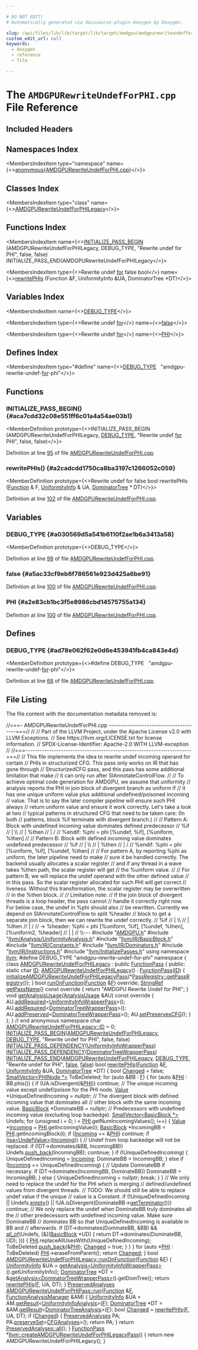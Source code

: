 ```yaml
---

# DO NOT EDIT!
# Automatically generated via docusaurus-plugin-doxygen by Doxygen.

slug: /api/files/lib/lib/target/lib/target/amdgpu/amdgpurewriteundefforphi-cpp
custom_edit_url: null
keywords:
  - doxygen
  - reference
  - file

---
```





# The `AMDGPURewriteUndefForPHI.cpp` File Reference

<DoxygenPage pluginConfig={pluginConfig}>



## Included Headers

<IncludesList>
<IncludesListItem
  filePath="AMDGPU.h"
  permalink="/docs/api/files/lib/lib/target/lib/target/amdgpu/amdgpu-h"
  isLocal="true" />
<IncludesListItem
  filePath="llvm/Analysis/UniformityAnalysis.h"
  permalink="/docs/api/files/include/include/llvm/include/llvm/analysis/uniformityanalysis-h"
  isLocal="true" />
<IncludesListItem
  filePath="llvm/IR/BasicBlock.h"
  permalink="/docs/api/files/include/include/llvm/include/llvm/ir/basicblock-h"
  isLocal="true" />
<IncludesListItem
  filePath="llvm/IR/Constants.h"
  permalink="/docs/api/files/include/include/llvm/include/llvm/ir/constants-h"
  isLocal="true" />
<IncludesListItem
  filePath="llvm/IR/Dominators.h"
  permalink="/docs/api/files/include/include/llvm/include/llvm/ir/dominators-h"
  isLocal="true" />
<IncludesListItem
  filePath="llvm/IR/Instructions.h"
  permalink="/docs/api/files/include/include/llvm/include/llvm/ir/instructions-h"
  isLocal="true" />
<IncludesListItem
  filePath="llvm/InitializePasses.h"
  permalink="/docs/api/files/include/include/llvm/initializepasses-h"
  isLocal="true" />
</IncludesList>

## Namespaces Index

<MembersIndex>

<MembersIndexItem
  type="namespace"
  name={<><a href="/docs/api/namespaces/anonymous-amdgpurewriteundefforphi-cpp-">anonymous&#123;AMDGPURewriteUndefForPHI.cpp&#125;</a></>}>
</MembersIndexItem>

</MembersIndex>

## Classes Index

<MembersIndex>

<MembersIndexItem
  type="class"
  name={<><a href="/docs/api/classes/anonymous-namespace-amdgpurewriteundefforphi-cpp-/amdgpurewriteundefforphilegacy">AMDGPURewriteUndefForPHILegacy</a></>}>
</MembersIndexItem>

</MembersIndex>

## Functions Index

<MembersIndex>

<MembersIndexItem
  name={<><a href="#aca7cdd32c08e551ff6c01a4a54ae03b1">INITIALIZE&#95;PASS&#95;BEGIN</a> (AMDGPURewriteUndefForPHILegacy, DEBUG&#95;TYPE, &quot;Rewrite undef for PHI&quot;, false, false) INITIALIZE&#95;PASS&#95;END(AMDGPURewriteUndefForPHILegacy</>}>
</MembersIndexItem>

<MembersIndexItem
  type={<>Rewrite undef <a href="/docs/api/files/lib/lib/target/lib/target/aarch64/aarch64expandpseudoinsts-cpp/#a4cfc8b177e8521a4b496ae2edff6244f">for</a> false bool</>}
  name={<><a href="#a2cadcdd1750ca8ba3197c1266052c059">rewritePHIs</a> (Function &amp;F, UniformityInfo &amp;UA, DominatorTree &#42;DT)</>}>
</MembersIndexItem>

</MembersIndex>

## Variables Index

<MembersIndex>

<MembersIndexItem
  name={<><a href="#a030569d5a541b6110f2ae1b6a3413a58">DEBUG&#95;TYPE</a></>}>
</MembersIndexItem>

<MembersIndexItem
  type={<>Rewrite undef <a href="/docs/api/files/lib/lib/target/lib/target/aarch64/aarch64expandpseudoinsts-cpp/#a4cfc8b177e8521a4b496ae2edff6244f">for</a></>}
  name={<><a href="#a5ac33cf9eb6f786561e923d425a6be91">false</a></>}>
</MembersIndexItem>

<MembersIndexItem
  type={<>Rewrite undef <a href="/docs/api/files/lib/lib/target/lib/target/aarch64/aarch64expandpseudoinsts-cpp/#a4cfc8b177e8521a4b496ae2edff6244f">for</a></>}
  name={<><a href="#a2e83cb1bc3f5e8986cbd14575755a134">PHI</a></>}>
</MembersIndexItem>

</MembersIndex>

## Defines Index

<MembersIndex>

<MembersIndexItem
  type="#define"
  name={<><a href="#ad78e062f62e0d6e453941fb4ca843e4d">DEBUG&#95;TYPE</a>&nbsp;&nbsp;&nbsp;&quot;amdgpu-rewrite-undef-<a href="/docs/api/files/lib/lib/target/lib/target/aarch64/aarch64expandpseudoinsts-cpp/#a4cfc8b177e8521a4b496ae2edff6244f">for</a>-phi&quot;</>}>
</MembersIndexItem>

</MembersIndex>


<SectionDefinition>

## Functions

### INITIALIZE&#95;PASS&#95;BEGIN() {#aca7cdd32c08e551ff6c01a4a54ae03b1}

<MemberDefinition
  prototype={<>INITIALIZE&#95;PASS&#95;BEGIN (AMDGPURewriteUndefForPHILegacy, <a href="/docs/api/files/include/include/llvm/include/llvm/adt/genericcycleimpl-h/#ad78e062f62e0d6e453941fb4ca843e4d">DEBUG&#95;TYPE</a>, &quot;Rewrite undef <a href="/docs/api/files/lib/lib/target/lib/target/aarch64/aarch64expandpseudoinsts-cpp/#a4cfc8b177e8521a4b496ae2edff6244f">for</a> PHI&quot;, false, false)</>}>

Definition at line <a href="#l00095">95</a> of file <a href="/docs/api/files/lib/lib/target/lib/target/amdgpu/amdgpurewriteundefforphi-cpp">AMDGPURewriteUndefForPHI.cpp</a>.
</MemberDefinition>

### rewritePHIs() {#a2cadcdd1750ca8ba3197c1266052c059}

<MemberDefinition
  prototype={<>Rewrite undef for false bool rewritePHIs (<a href="/docs/api/classes/llvm/function">Function</a> &amp; F, <a href="/docs/api/namespaces/llvm/#a00a2f5a62b5d5d5b6b0e143c4d30041f">UniformityInfo</a> &amp; UA, <a href="/docs/api/classes/llvm/dominatortree">DominatorTree</a> &#42; DT)</>}>

Definition at line <a href="#l00102">102</a> of file <a href="/docs/api/files/lib/lib/target/lib/target/amdgpu/amdgpurewriteundefforphi-cpp">AMDGPURewriteUndefForPHI.cpp</a>.
</MemberDefinition>

</SectionDefinition>

<SectionDefinition>

## Variables

### DEBUG&#95;TYPE {#a030569d5a541b6110f2ae1b6a3413a58}

<MemberDefinition
  prototype={<>DEBUG&#95;TYPE</>}>

Definition at line <a href="#l00099">99</a> of file <a href="/docs/api/files/lib/lib/target/lib/target/amdgpu/amdgpurewriteundefforphi-cpp">AMDGPURewriteUndefForPHI.cpp</a>.
</MemberDefinition>

### false {#a5ac33cf9eb6f786561e923d425a6be91}

<MemberDefinition
  prototype="Rewrite undef for false">

Definition at line <a href="#l00100">100</a> of file <a href="/docs/api/files/lib/lib/target/lib/target/amdgpu/amdgpurewriteundefforphi-cpp">AMDGPURewriteUndefForPHI.cpp</a>.
</MemberDefinition>

### PHI {#a2e83cb1bc3f5e8986cbd14575755a134}

<MemberDefinition
  prototype="Rewrite undef for PHI">

Definition at line <a href="#l00100">100</a> of file <a href="/docs/api/files/lib/lib/target/lib/target/amdgpu/amdgpurewriteundefforphi-cpp">AMDGPURewriteUndefForPHI.cpp</a>.
</MemberDefinition>

</SectionDefinition>

<SectionDefinition>

## Defines

### DEBUG&#95;TYPE {#ad78e062f62e0d6e453941fb4ca843e4d}

<MemberDefinition
  prototype={<>#define DEBUG&#95;TYPE&nbsp;&nbsp;&nbsp;&quot;amdgpu-rewrite-undef-<a href="/docs/api/files/lib/lib/target/lib/target/aarch64/aarch64expandpseudoinsts-cpp/#a4cfc8b177e8521a4b496ae2edff6244f">for</a>-phi&quot;</>}>

Definition at line <a href="#l00068">68</a> of file <a href="/docs/api/files/lib/lib/target/lib/target/amdgpu/amdgpurewriteundefforphi-cpp">AMDGPURewriteUndefForPHI.cpp</a>.
</MemberDefinition>

</SectionDefinition>

## File Listing

The file content with the documentation metadata removed is:

<ProgramListing>

<Link id="l00001" /><CodeLine lineNumber="1"><span class="doxyHighlightComment">//===- AMDGPURewriteUndefForPHI.cpp ---------------------------------------===//</span></CodeLine>
<Link id="l00002" /><CodeLine lineNumber="2"><span class="doxyHighlightComment">//</span></CodeLine>
<Link id="l00003" /><CodeLine lineNumber="3"><span class="doxyHighlightComment">// Part of the LLVM Project, under the Apache License v2.0 with LLVM Exceptions.</span></CodeLine>
<Link id="l00004" /><CodeLine lineNumber="4"><span class="doxyHighlightComment">// See https://llvm.org/LICENSE.txt for license information.</span></CodeLine>
<Link id="l00005" /><CodeLine lineNumber="5"><span class="doxyHighlightComment">// SPDX-License-Identifier: Apache-2.0 WITH LLVM-exception</span></CodeLine>
<Link id="l00006" /><CodeLine lineNumber="6"><span class="doxyHighlightComment">//</span></CodeLine>
<Link id="l00007" /><CodeLine lineNumber="7"><span class="doxyHighlightComment">//===----------------------------------------------------------------------===//</span></CodeLine>
<Link id="l00008" /><CodeLine lineNumber="8"><span class="doxyHighlightComment">// This file implements the idea to rewrite undef incoming operand for certain</span></CodeLine>
<Link id="l00009" /><CodeLine lineNumber="9"><span class="doxyHighlightComment">// PHIs in structurized CFG. This pass only works on IR that has gone through</span></CodeLine>
<Link id="l00010" /><CodeLine lineNumber="10"><span class="doxyHighlightComment">// StructurizedCFG pass, and this pass has some additional limitation that make</span></CodeLine>
<Link id="l00011" /><CodeLine lineNumber="11"><span class="doxyHighlightComment">// it can only run after SIAnnotateControlFlow.</span></CodeLine>
<Link id="l00012" /><CodeLine lineNumber="12"><span class="doxyHighlightComment">//</span></CodeLine>
<Link id="l00013" /><CodeLine lineNumber="13"><span class="doxyHighlightComment">// To achieve optimal code generation for AMDGPU, we assume that uniformity</span></CodeLine>
<Link id="l00014" /><CodeLine lineNumber="14"><span class="doxyHighlightComment">// analysis reports the PHI in join block of divergent branch as uniform if</span></CodeLine>
<Link id="l00015" /><CodeLine lineNumber="15"><span class="doxyHighlightComment">// it has one unique uniform value plus additional undefined/poisoned incoming</span></CodeLine>
<Link id="l00016" /><CodeLine lineNumber="16"><span class="doxyHighlightComment">// value. That is to say the later compiler pipeline will ensure such PHI always</span></CodeLine>
<Link id="l00017" /><CodeLine lineNumber="17"><span class="doxyHighlightComment">// return uniform value and ensure it work correctly. Let&#39;s take a look at two</span></CodeLine>
<Link id="l00018" /><CodeLine lineNumber="18"><span class="doxyHighlightComment">// typical patterns in structured CFG that need to be taken care: (In both</span></CodeLine>
<Link id="l00019" /><CodeLine lineNumber="19"><span class="doxyHighlightComment">// patterns, block %if terminate with divergent branch.)</span></CodeLine>
<Link id="l00020" /><CodeLine lineNumber="20"><span class="doxyHighlightComment">//</span></CodeLine>
<Link id="l00021" /><CodeLine lineNumber="21"><span class="doxyHighlightComment">// Pattern A: Block with undefined incoming value dominates defined predecessor</span></CodeLine>
<Link id="l00022" /><CodeLine lineNumber="22"><span class="doxyHighlightComment">//  %if</span></CodeLine>
<Link id="l00023" /><CodeLine lineNumber="23"><span class="doxyHighlightComment">//  | \\</span></CodeLine>
<Link id="l00024" /><CodeLine lineNumber="24"><span class="doxyHighlightComment">//  | %then</span></CodeLine>
<Link id="l00025" /><CodeLine lineNumber="25"><span class="doxyHighlightComment">//  | /</span></CodeLine>
<Link id="l00026" /><CodeLine lineNumber="26"><span class="doxyHighlightComment">//  %endif: %phi = phi &#91;%undef, %if&#93;, &#91;%uniform, %then&#93;</span></CodeLine>
<Link id="l00027" /><CodeLine lineNumber="27"><span class="doxyHighlightComment">//</span></CodeLine>
<Link id="l00028" /><CodeLine lineNumber="28"><span class="doxyHighlightComment">//  Pattern B: Block with defined incoming value dominates undefined predecessor</span></CodeLine>
<Link id="l00029" /><CodeLine lineNumber="29"><span class="doxyHighlightComment">//  %if</span></CodeLine>
<Link id="l00030" /><CodeLine lineNumber="30"><span class="doxyHighlightComment">//  | \\</span></CodeLine>
<Link id="l00031" /><CodeLine lineNumber="31"><span class="doxyHighlightComment">//  | %then</span></CodeLine>
<Link id="l00032" /><CodeLine lineNumber="32"><span class="doxyHighlightComment">//  | /</span></CodeLine>
<Link id="l00033" /><CodeLine lineNumber="33"><span class="doxyHighlightComment">//  %endif: %phi = phi &#91;%uniform, %if&#93;, &#91;%undef, %then&#93;</span></CodeLine>
<Link id="l00034" /><CodeLine lineNumber="34"><span class="doxyHighlightComment">//</span></CodeLine>
<Link id="l00035" /><CodeLine lineNumber="35"><span class="doxyHighlightComment">// For pattern A, by reporting %phi as uniform, the later pipeline need to make</span></CodeLine>
<Link id="l00036" /><CodeLine lineNumber="36"><span class="doxyHighlightComment">// sure it be handled correctly. The backend usually allocates a scalar register</span></CodeLine>
<Link id="l00037" /><CodeLine lineNumber="37"><span class="doxyHighlightComment">// and if any thread in a wave takes %then path, the scalar register will get</span></CodeLine>
<Link id="l00038" /><CodeLine lineNumber="38"><span class="doxyHighlightComment">// the %uniform value.</span></CodeLine>
<Link id="l00039" /><CodeLine lineNumber="39"><span class="doxyHighlightComment">//</span></CodeLine>
<Link id="l00040" /><CodeLine lineNumber="40"><span class="doxyHighlightComment">// For pattern B, we will replace the undef operand with the other defined value</span></CodeLine>
<Link id="l00041" /><CodeLine lineNumber="41"><span class="doxyHighlightComment">// in this pass. So the scalar register allocated for such PHI will get correct</span></CodeLine>
<Link id="l00042" /><CodeLine lineNumber="42"><span class="doxyHighlightComment">// liveness. Without this transformation, the scalar register may be overwritten</span></CodeLine>
<Link id="l00043" /><CodeLine lineNumber="43"><span class="doxyHighlightComment">// in the %then block.</span></CodeLine>
<Link id="l00044" /><CodeLine lineNumber="44"><span class="doxyHighlightComment">//</span></CodeLine>
<Link id="l00045" /><CodeLine lineNumber="45"><span class="doxyHighlightComment">// Limitation note:</span></CodeLine>
<Link id="l00046" /><CodeLine lineNumber="46"><span class="doxyHighlightComment">// If the join block of divergent threads is a loop header, the pass cannot</span></CodeLine>
<Link id="l00047" /><CodeLine lineNumber="47"><span class="doxyHighlightComment">// handle it correctly right now. For below case, the undef in %phi should also</span></CodeLine>
<Link id="l00048" /><CodeLine lineNumber="48"><span class="doxyHighlightComment">// be rewritten. Currently we depend on SIAnnotateControlFlow to split %header</span></CodeLine>
<Link id="l00049" /><CodeLine lineNumber="49"><span class="doxyHighlightComment">// block to get a separate join block, then we can rewrite the undef correctly.</span></CodeLine>
<Link id="l00050" /><CodeLine lineNumber="50"><span class="doxyHighlightComment">//     %if</span></CodeLine>
<Link id="l00051" /><CodeLine lineNumber="51"><span class="doxyHighlightComment">//     | \\</span></CodeLine>
<Link id="l00052" /><CodeLine lineNumber="52"><span class="doxyHighlightComment">//     | %then</span></CodeLine>
<Link id="l00053" /><CodeLine lineNumber="53"><span class="doxyHighlightComment">//     | /</span></CodeLine>
<Link id="l00054" /><CodeLine lineNumber="54"><span class="doxyHighlightComment">// -&gt; %header: %phi = phi &#91;%uniform, %if&#93;, &#91;%undef, %then&#93;, &#91;%uniform2, %header&#93;</span></CodeLine>
<Link id="l00055" /><CodeLine lineNumber="55"><span class="doxyHighlightComment">// |   |</span></CodeLine>
<Link id="l00056" /><CodeLine lineNumber="56"><span class="doxyHighlightComment">// \\---</span></CodeLine>
<Link id="l00057" /><CodeLine lineNumber="57"></CodeLine>
<Link id="l00058" /><CodeLine lineNumber="58"><span class="doxyHighlightPreprocessor">#include &quot;<a href="/docs/api/files/lib/lib/target/lib/target/amdgpu/amdgpu-h">AMDGPU.h</a>&quot;</span></CodeLine>
<Link id="l00059" /><CodeLine lineNumber="59"><span class="doxyHighlightPreprocessor">#include &quot;<a href="/docs/api/files/include/include/llvm/include/llvm/analysis/uniformityanalysis-h">llvm/Analysis/UniformityAnalysis.h</a>&quot;</span></CodeLine>
<Link id="l00060" /><CodeLine lineNumber="60"><span class="doxyHighlightPreprocessor">#include &quot;<a href="/docs/api/files/include/include/llvm/include/llvm/ir/basicblock-h">llvm/IR/BasicBlock.h</a>&quot;</span></CodeLine>
<Link id="l00061" /><CodeLine lineNumber="61"><span class="doxyHighlightPreprocessor">#include &quot;<a href="/docs/api/files/include/include/llvm/include/llvm/ir/constants-h">llvm/IR/Constants.h</a>&quot;</span></CodeLine>
<Link id="l00062" /><CodeLine lineNumber="62"><span class="doxyHighlightPreprocessor">#include &quot;<a href="/docs/api/files/include/include/llvm/include/llvm/ir/dominators-h">llvm/IR/Dominators.h</a>&quot;</span></CodeLine>
<Link id="l00063" /><CodeLine lineNumber="63"><span class="doxyHighlightPreprocessor">#include &quot;<a href="/docs/api/files/include/include/llvm/include/llvm/ir/instructions-h">llvm/IR/Instructions.h</a>&quot;</span></CodeLine>
<Link id="l00064" /><CodeLine lineNumber="64"><span class="doxyHighlightPreprocessor">#include &quot;<a href="/docs/api/files/include/include/llvm/initializepasses-h">llvm/InitializePasses.h</a>&quot;</span></CodeLine>
<Link id="l00065" /><CodeLine lineNumber="65"></CodeLine>
<Link id="l00066" /><CodeLine lineNumber="66"><span class="doxyHighlightKeyword">using namespace </span><span class="doxyHighlight"><a href="/docs/api/namespaces/llvm">llvm</a>;</span></CodeLine>
<Link id="l00067" /><CodeLine lineNumber="67"></CodeLine>
<Link id="l00068" /><CodeLine lineNumber="68" lineLink="#ad78e062f62e0d6e453941fb4ca843e4d"><span class="doxyHighlightPreprocessor">#define DEBUG&#95;TYPE &quot;amdgpu-rewrite-undef-for-phi&quot;</span></CodeLine>
<Link id="l00069" /><CodeLine lineNumber="69"></CodeLine>
<Link id="l00070" /><CodeLine lineNumber="70" lineLink="/docs/api/namespaces/anonymous-amdgpurewriteundefforphi-cpp-"><span class="doxyHighlightKeyword">namespace </span><span class="doxyHighlight">&#123;</span></CodeLine>
<Link id="l00071" /><CodeLine lineNumber="71"></CodeLine>
<Link id="l00072" /><CodeLine lineNumber="72" lineLink="/docs/api/classes/anonymous-namespace-amdgpurewriteundefforphi-cpp-/amdgpurewriteundefforphilegacy"><span class="doxyHighlightKeyword">class </span><span class="doxyHighlight"><a href="/docs/api/classes/anonymous-namespace-amdgpurewriteundefforphi-cpp-/amdgpurewriteundefforphilegacy/#ab4364a3e329320d216bc2b5666e6ad3f">AMDGPURewriteUndefForPHILegacy</a> : </span><span class="doxyHighlightKeyword">public</span><span class="doxyHighlight"> <a href="/docs/api/classes/llvm/functionpass/#a7691d83e3561f781cae4ce4a01bdfa93">FunctionPass</a> &#123;</span></CodeLine>
<Link id="l00073" /><CodeLine lineNumber="73"><span class="doxyHighlightKeyword">public</span><span class="doxyHighlight">:</span></CodeLine>
<Link id="l00074" /><CodeLine lineNumber="74" lineLink="/docs/api/classes/anonymous-namespace-amdgpurewriteundefforphi-cpp-/amdgpurewriteundefforphilegacy/#a1ce0269cd4a8803b29d7b046b527e1d4"><span class="doxyHighlight">  </span><span class="doxyHighlightKeyword">static</span><span class="doxyHighlight"> </span><span class="doxyHighlightKeywordType">char</span><span class="doxyHighlight"> <a href="/docs/api/classes/anonymous-namespace-amdgpurewriteundefforphi-cpp-/amdgpurewriteundefforphilegacy/#a1ce0269cd4a8803b29d7b046b527e1d4">ID</a>;</span></CodeLine>
<Link id="l00075" /><CodeLine lineNumber="75" lineLink="/docs/api/classes/anonymous-namespace-amdgpurewriteundefforphi-cpp-/amdgpurewriteundefforphilegacy/#ab4364a3e329320d216bc2b5666e6ad3f"><span class="doxyHighlight">  <a href="/docs/api/classes/anonymous-namespace-amdgpurewriteundefforphi-cpp-/amdgpurewriteundefforphilegacy/#ab4364a3e329320d216bc2b5666e6ad3f">AMDGPURewriteUndefForPHILegacy</a>() : <a href="/docs/api/classes/llvm/functionpass/#a7691d83e3561f781cae4ce4a01bdfa93">FunctionPass</a>(<a href="/docs/api/classes/anonymous-namespace-amdgpurewriteundefforphi-cpp-/amdgpurewriteundefforphilegacy/#a1ce0269cd4a8803b29d7b046b527e1d4">ID</a>) &#123;</span></CodeLine>
<Link id="l00076" /><CodeLine lineNumber="76"><span class="doxyHighlight">    <a href="/docs/api/namespaces/llvm/#a24a518f66b7807af78f841a45b4e3ede">initializeAMDGPURewriteUndefForPHILegacyPass</a>(&#42;<a href="/docs/api/classes/llvm/passregistry/#a05a729900b76c89e808c6c3094921b2f">PassRegistry::getPassRegistry</a>());</span></CodeLine>
<Link id="l00077" /><CodeLine lineNumber="77"><span class="doxyHighlight">  &#125;</span></CodeLine>
<Link id="l00078" /><CodeLine lineNumber="78"><span class="doxyHighlight">  </span><span class="doxyHighlightKeywordType">bool</span><span class="doxyHighlight"> <a href="/docs/api/files/lib/lib/transforms/lib/transforms/utils/entryexitinstrumenter-cpp/#a3985f1f39349428d17f0d2b81ebc6349">runOnFunction</a>(<a href="/docs/api/classes/llvm/function">Function</a> &amp;<a href="/docs/api/files/lib/lib/support/md5-cpp/#a96d73bbd7af15cb1fc38c3f4a3bd82e9">F</a>) </span><span class="doxyHighlightKeyword">override</span><span class="doxyHighlight">;</span></CodeLine>
<Link id="l00079" /><CodeLine lineNumber="79" lineLink="/docs/api/classes/anonymous-namespace-amdgpurewriteundefforphi-cpp-/amdgpurewriteundefforphilegacy/#a9296a8a0f2f9d73a6fd54a1d41de106c"><span class="doxyHighlight">  <a href="/docs/api/classes/llvm/stringref">StringRef</a> <a href="/docs/api/classes/anonymous-namespace-amdgpurewriteundefforphi-cpp-/amdgpurewriteundefforphilegacy/#a9296a8a0f2f9d73a6fd54a1d41de106c">getPassName</a>()</span><span class="doxyHighlightKeyword"> const override </span><span class="doxyHighlight">&#123;</span></CodeLine>
<Link id="l00080" /><CodeLine lineNumber="80"><span class="doxyHighlight">    </span><span class="doxyHighlightKeywordFlow">return</span><span class="doxyHighlight"> </span><span class="doxyHighlightStringLiteral">&quot;AMDGPU Rewrite Undef for PHI&quot;</span><span class="doxyHighlight">;</span></CodeLine>
<Link id="l00081" /><CodeLine lineNumber="81"><span class="doxyHighlight">  &#125;</span></CodeLine>
<Link id="l00082" /><CodeLine lineNumber="82"></CodeLine>
<Link id="l00083" /><CodeLine lineNumber="83" lineLink="/docs/api/classes/anonymous-namespace-amdgpurewriteundefforphi-cpp-/amdgpurewriteundefforphilegacy/#afe2e66ff8c88acacb1fe5c1d7cfca524"><span class="doxyHighlight">  </span><span class="doxyHighlightKeywordType">void</span><span class="doxyHighlight"> <a href="/docs/api/classes/anonymous-namespace-amdgpurewriteundefforphi-cpp-/amdgpurewriteundefforphilegacy/#afe2e66ff8c88acacb1fe5c1d7cfca524">getAnalysisUsage</a>(<a href="/docs/api/classes/llvm/analysisusage">AnalysisUsage</a> &amp;AU)</span><span class="doxyHighlightKeyword"> const override </span><span class="doxyHighlight">&#123;</span></CodeLine>
<Link id="l00084" /><CodeLine lineNumber="84"><span class="doxyHighlight">    AU.<a href="/docs/api/classes/llvm/analysisusage/#ae0adcccca08fb686c9ce00f9397b660c">addRequired</a>&lt;<a href="/docs/api/classes/llvm/uniformityinfowrapperpass">UniformityInfoWrapperPass</a>&gt;();</span></CodeLine>
<Link id="l00085" /><CodeLine lineNumber="85"><span class="doxyHighlight">    AU.<a href="/docs/api/classes/llvm/analysisusage/#ae0adcccca08fb686c9ce00f9397b660c">addRequired</a>&lt;<a href="/docs/api/classes/llvm/dominatortreewrapperpass">DominatorTreeWrapperPass</a>&gt;();</span></CodeLine>
<Link id="l00086" /><CodeLine lineNumber="86"></CodeLine>
<Link id="l00087" /><CodeLine lineNumber="87"><span class="doxyHighlight">    AU.<a href="/docs/api/classes/llvm/analysisusage/#ae9356b720f6fbab112d809738dcc4f2a">addPreserved</a>&lt;<a href="/docs/api/classes/llvm/dominatortreewrapperpass">DominatorTreeWrapperPass</a>&gt;();</span></CodeLine>
<Link id="l00088" /><CodeLine lineNumber="88"><span class="doxyHighlight">    AU.<a href="/docs/api/classes/llvm/analysisusage/#af11a6ebf7ab3c388234cb6d5378439a3">setPreservesCFG</a>();</span></CodeLine>
<Link id="l00089" /><CodeLine lineNumber="89"><span class="doxyHighlight">  &#125;</span></CodeLine>
<Link id="l00090" /><CodeLine lineNumber="90"><span class="doxyHighlight">&#125;;</span></CodeLine>
<Link id="l00091" /><CodeLine lineNumber="91"></CodeLine>
<Link id="l00092" /><CodeLine lineNumber="92"><span class="doxyHighlight">&#125; </span><span class="doxyHighlightComment">// end anonymous namespace</span></CodeLine>
<Link id="l00093" /><CodeLine lineNumber="93"><span class="doxyHighlightKeywordType">char</span><span class="doxyHighlight"> <a href="/docs/api/classes/anonymous-namespace-amdgpurewriteundefforphi-cpp-/amdgpurewriteundefforphilegacy/#a1ce0269cd4a8803b29d7b046b527e1d4">AMDGPURewriteUndefForPHILegacy::ID</a> = 0;</span></CodeLine>
<Link id="l00094" /><CodeLine lineNumber="94"></CodeLine>
<Link id="l00095" /><CodeLine lineNumber="95" lineLink="#aca7cdd32c08e551ff6c01a4a54ae03b1"><span class="doxyHighlight"><a href="/docs/api/files/include/include/llvm/passsupport-h/#aaa970fc931c1c63037a8182e028d04b1">INITIALIZE&#95;PASS&#95;BEGIN</a>(<a href="/docs/api/classes/anonymous-namespace-amdgpurewriteundefforphi-cpp-/amdgpurewriteundefforphilegacy/#ab4364a3e329320d216bc2b5666e6ad3f">AMDGPURewriteUndefForPHILegacy</a>, <a href="/docs/api/files/include/include/llvm/include/llvm/adt/genericcycleimpl-h/#ad78e062f62e0d6e453941fb4ca843e4d">DEBUG&#95;TYPE</a>,</span></CodeLine>
<Link id="l00096" /><CodeLine lineNumber="96"><span class="doxyHighlight">                      </span><span class="doxyHighlightStringLiteral">&quot;Rewrite undef for PHI&quot;</span><span class="doxyHighlight">, </span><span class="doxyHighlightKeyword">false</span><span class="doxyHighlight">, </span><span class="doxyHighlightKeyword">false</span><span class="doxyHighlight">)</span></CodeLine>
<Link id="l00097" /><CodeLine lineNumber="97"><span class="doxyHighlight"><a href="/docs/api/files/include/include/llvm/passsupport-h/#a14724f1ccf528e73bb29bc9230737967">INITIALIZE&#95;PASS&#95;DEPENDENCY</a>(<a href="/docs/api/classes/llvm/uniformityinfowrapperpass">UniformityInfoWrapperPass</a>)</span></CodeLine>
<Link id="l00098" /><CodeLine lineNumber="98"><span class="doxyHighlight"><a href="/docs/api/files/include/include/llvm/passsupport-h/#a14724f1ccf528e73bb29bc9230737967">INITIALIZE&#95;PASS&#95;DEPENDENCY</a>(<a href="/docs/api/classes/llvm/dominatortreewrapperpass">DominatorTreeWrapperPass</a>)</span></CodeLine>
<Link id="l00099" /><CodeLine lineNumber="99" lineLink="#a030569d5a541b6110f2ae1b6a3413a58"><span class="doxyHighlight"><a href="/docs/api/files/include/include/llvm/passsupport-h/#a74ce8276b89067e806f67c45a6d92575">INITIALIZE&#95;PASS&#95;END</a>(<a href="/docs/api/classes/anonymous-namespace-amdgpurewriteundefforphi-cpp-/amdgpurewriteundefforphilegacy/#ab4364a3e329320d216bc2b5666e6ad3f">AMDGPURewriteUndefForPHILegacy</a>, <a href="/docs/api/files/include/include/llvm/include/llvm/adt/genericcycleimpl-h/#ad78e062f62e0d6e453941fb4ca843e4d">DEBUG&#95;TYPE</a>,</span></CodeLine>
<Link id="l00100" /><CodeLine lineNumber="100" lineLink="#a5ac33cf9eb6f786561e923d425a6be91"><span class="doxyHighlight">                    </span><span class="doxyHighlightStringLiteral">&quot;Rewrite undef for PHI&quot;</span><span class="doxyHighlight">, <a href="/docs/api/namespaces/false">false</a>, <a href="/docs/api/namespaces/false">false</a>)</span></CodeLine>
<Link id="l00101" /><CodeLine lineNumber="101"></CodeLine>
<Link id="l00102" /><CodeLine lineNumber="102" lineLink="#a2cadcdd1750ca8ba3197c1266052c059"><span class="doxyHighlightKeywordType">bool</span><span class="doxyHighlight"> <a href="#a2cadcdd1750ca8ba3197c1266052c059">rewritePHIs</a>(<a href="/docs/api/classes/llvm/function">Function</a> &amp;<a href="/docs/api/files/lib/lib/support/md5-cpp/#a96d73bbd7af15cb1fc38c3f4a3bd82e9">F</a>, <a href="/docs/api/namespaces/llvm/#a00a2f5a62b5d5d5b6b0e143c4d30041f">UniformityInfo</a> &amp;UA, <a href="/docs/api/classes/llvm/dominatortree">DominatorTree</a> &#42;DT) &#123;</span></CodeLine>
<Link id="l00103" /><CodeLine lineNumber="103"><span class="doxyHighlight">  </span><span class="doxyHighlightKeywordType">bool</span><span class="doxyHighlight"> <a href="/docs/api/groups/arcopt/#gaa57b1a4e6a1c79233913139635169cf1">Changed</a> = </span><span class="doxyHighlightKeyword">false</span><span class="doxyHighlight">;</span></CodeLine>
<Link id="l00104" /><CodeLine lineNumber="104"><span class="doxyHighlight">  <a href="/docs/api/classes/llvm/smallvector">SmallVector&lt;PHINode &#42;&gt;</a> ToBeDeleted;</span></CodeLine>
<Link id="l00105" /><CodeLine lineNumber="105"><span class="doxyHighlight">  </span><span class="doxyHighlightKeywordFlow">for</span><span class="doxyHighlight"> (</span><span class="doxyHighlightKeyword">auto</span><span class="doxyHighlight"> &amp;BB : <a href="/docs/api/files/lib/lib/support/md5-cpp/#a96d73bbd7af15cb1fc38c3f4a3bd82e9">F</a>) &#123;</span></CodeLine>
<Link id="l00106" /><CodeLine lineNumber="106"><span class="doxyHighlight">    </span><span class="doxyHighlightKeywordFlow">for</span><span class="doxyHighlight"> (</span><span class="doxyHighlightKeyword">auto</span><span class="doxyHighlight"> &amp;<a href="#a2e83cb1bc3f5e8986cbd14575755a134">PHI</a> : BB.phis()) &#123;</span></CodeLine>
<Link id="l00107" /><CodeLine lineNumber="107"><span class="doxyHighlight">      </span><span class="doxyHighlightKeywordFlow">if</span><span class="doxyHighlight"> (UA.isDivergent(&amp;<a href="#a2e83cb1bc3f5e8986cbd14575755a134">PHI</a>))</span></CodeLine>
<Link id="l00108" /><CodeLine lineNumber="108"><span class="doxyHighlight">        </span><span class="doxyHighlightKeywordFlow">continue</span><span class="doxyHighlight">;</span></CodeLine>
<Link id="l00109" /><CodeLine lineNumber="109"></CodeLine>
<Link id="l00110" /><CodeLine lineNumber="110"><span class="doxyHighlight">      </span><span class="doxyHighlightComment">// The unique incoming value except undef/poison for the PHI node.</span></CodeLine>
<Link id="l00111" /><CodeLine lineNumber="111"><span class="doxyHighlight">      <a href="/docs/api/classes/llvm/value">Value</a> &#42;UniqueDefinedIncoming = </span><span class="doxyHighlightKeyword">nullptr</span><span class="doxyHighlight">;</span></CodeLine>
<Link id="l00112" /><CodeLine lineNumber="112"><span class="doxyHighlight">      </span><span class="doxyHighlightComment">// The divergent block with defined incoming value that dominates all</span></CodeLine>
<Link id="l00113" /><CodeLine lineNumber="113"><span class="doxyHighlight">      </span><span class="doxyHighlightComment">// other block with the same incoming value.</span></CodeLine>
<Link id="l00114" /><CodeLine lineNumber="114"><span class="doxyHighlight">      <a href="/docs/api/classes/llvm/basicblock">BasicBlock</a> &#42;DominateBB = </span><span class="doxyHighlightKeyword">nullptr</span><span class="doxyHighlight">;</span></CodeLine>
<Link id="l00115" /><CodeLine lineNumber="115"><span class="doxyHighlight">      </span><span class="doxyHighlightComment">// Predecessors with undefined incoming value (excluding loop backedge).</span></CodeLine>
<Link id="l00116" /><CodeLine lineNumber="116"><span class="doxyHighlight">      <a href="/docs/api/classes/llvm/smallvector">SmallVector&lt;BasicBlock &#42;&gt;</a> Undefs;</span></CodeLine>
<Link id="l00117" /><CodeLine lineNumber="117"></CodeLine>
<Link id="l00118" /><CodeLine lineNumber="118"><span class="doxyHighlight">      </span><span class="doxyHighlightKeywordFlow">for</span><span class="doxyHighlight"> (</span><span class="doxyHighlightKeywordType">unsigned</span><span class="doxyHighlight"> i = 0; i &lt; <a href="#a2e83cb1bc3f5e8986cbd14575755a134">PHI</a>.getNumIncomingValues(); i++) &#123;</span></CodeLine>
<Link id="l00119" /><CodeLine lineNumber="119"><span class="doxyHighlight">        <a href="/docs/api/classes/llvm/value">Value</a> &#42;<a href="/docs/api/structs/llvm/incoming">Incoming</a> = <a href="#a2e83cb1bc3f5e8986cbd14575755a134">PHI</a>.getIncomingValue(i);</span></CodeLine>
<Link id="l00120" /><CodeLine lineNumber="120"><span class="doxyHighlight">        <a href="/docs/api/classes/llvm/basicblock">BasicBlock</a> &#42;IncomingBB = <a href="#a2e83cb1bc3f5e8986cbd14575755a134">PHI</a>.getIncomingBlock(i);</span></CodeLine>
<Link id="l00121" /><CodeLine lineNumber="121"></CodeLine>
<Link id="l00122" /><CodeLine lineNumber="122"><span class="doxyHighlight">        </span><span class="doxyHighlightKeywordFlow">if</span><span class="doxyHighlight"> (<a href="/docs/api/structs/llvm/incoming">Incoming</a> == &amp;<a href="#a2e83cb1bc3f5e8986cbd14575755a134">PHI</a>)</span></CodeLine>
<Link id="l00123" /><CodeLine lineNumber="123"><span class="doxyHighlight">          </span><span class="doxyHighlightKeywordFlow">continue</span><span class="doxyHighlight">;</span></CodeLine>
<Link id="l00124" /><CodeLine lineNumber="124"></CodeLine>
<Link id="l00125" /><CodeLine lineNumber="125"><span class="doxyHighlight">        </span><span class="doxyHighlightKeywordFlow">if</span><span class="doxyHighlight"> (<a href="/docs/api/namespaces/llvm/#a92ca992e52dddc420f4b069cae06dfbe">isa&lt;UndefValue&gt;</a>(<a href="/docs/api/structs/llvm/incoming">Incoming</a>)) &#123;</span></CodeLine>
<Link id="l00126" /><CodeLine lineNumber="126"><span class="doxyHighlight">          </span><span class="doxyHighlightComment">// Undef from loop backedge will not be replaced.</span></CodeLine>
<Link id="l00127" /><CodeLine lineNumber="127"><span class="doxyHighlight">          </span><span class="doxyHighlightKeywordFlow">if</span><span class="doxyHighlight"> (!DT-&gt;dominates(&amp;BB, IncomingBB))</span></CodeLine>
<Link id="l00128" /><CodeLine lineNumber="128"><span class="doxyHighlight">            Undefs.<a href="/docs/api/classes/llvm/smallvectortemplatebase/#af42bfbc067df27c19ee2fc859df58799">push&#95;back</a>(IncomingBB);</span></CodeLine>
<Link id="l00129" /><CodeLine lineNumber="129"><span class="doxyHighlight">          </span><span class="doxyHighlightKeywordFlow">continue</span><span class="doxyHighlight">;</span></CodeLine>
<Link id="l00130" /><CodeLine lineNumber="130"><span class="doxyHighlight">        &#125;</span></CodeLine>
<Link id="l00131" /><CodeLine lineNumber="131"></CodeLine>
<Link id="l00132" /><CodeLine lineNumber="132"><span class="doxyHighlight">        </span><span class="doxyHighlightKeywordFlow">if</span><span class="doxyHighlight"> (!UniqueDefinedIncoming) &#123;</span></CodeLine>
<Link id="l00133" /><CodeLine lineNumber="133"><span class="doxyHighlight">          UniqueDefinedIncoming = <a href="/docs/api/structs/llvm/incoming">Incoming</a>;</span></CodeLine>
<Link id="l00134" /><CodeLine lineNumber="134"><span class="doxyHighlight">          DominateBB = IncomingBB;</span></CodeLine>
<Link id="l00135" /><CodeLine lineNumber="135"><span class="doxyHighlight">        &#125; </span><span class="doxyHighlightKeywordFlow">else</span><span class="doxyHighlight"> </span><span class="doxyHighlightKeywordFlow">if</span><span class="doxyHighlight"> (<a href="/docs/api/structs/llvm/incoming">Incoming</a> == UniqueDefinedIncoming) &#123;</span></CodeLine>
<Link id="l00136" /><CodeLine lineNumber="136"><span class="doxyHighlight">          </span><span class="doxyHighlightComment">// Update DominateBB if necessary.</span></CodeLine>
<Link id="l00137" /><CodeLine lineNumber="137"><span class="doxyHighlight">          </span><span class="doxyHighlightKeywordFlow">if</span><span class="doxyHighlight"> (DT-&gt;dominates(IncomingBB, DominateBB))</span></CodeLine>
<Link id="l00138" /><CodeLine lineNumber="138"><span class="doxyHighlight">            DominateBB = IncomingBB;</span></CodeLine>
<Link id="l00139" /><CodeLine lineNumber="139"><span class="doxyHighlight">        &#125; </span><span class="doxyHighlightKeywordFlow">else</span><span class="doxyHighlight"> &#123;</span></CodeLine>
<Link id="l00140" /><CodeLine lineNumber="140"><span class="doxyHighlight">          UniqueDefinedIncoming = </span><span class="doxyHighlightKeyword">nullptr</span><span class="doxyHighlight">;</span></CodeLine>
<Link id="l00141" /><CodeLine lineNumber="141"><span class="doxyHighlight">          </span><span class="doxyHighlightKeywordFlow">break</span><span class="doxyHighlight">;</span></CodeLine>
<Link id="l00142" /><CodeLine lineNumber="142"><span class="doxyHighlight">        &#125;</span></CodeLine>
<Link id="l00143" /><CodeLine lineNumber="143"><span class="doxyHighlight">      &#125;</span></CodeLine>
<Link id="l00144" /><CodeLine lineNumber="144"><span class="doxyHighlight">      </span><span class="doxyHighlightComment">// We only need to replace the undef for the PHI which is merging</span></CodeLine>
<Link id="l00145" /><CodeLine lineNumber="145"><span class="doxyHighlight">      </span><span class="doxyHighlightComment">// defined/undefined values from divergent threads.</span></CodeLine>
<Link id="l00146" /><CodeLine lineNumber="146"><span class="doxyHighlight">      </span><span class="doxyHighlightComment">// TODO: We should still be able to replace undef value if the unique</span></CodeLine>
<Link id="l00147" /><CodeLine lineNumber="147"><span class="doxyHighlight">      </span><span class="doxyHighlightComment">// value is a Constant.</span></CodeLine>
<Link id="l00148" /><CodeLine lineNumber="148"><span class="doxyHighlight">      </span><span class="doxyHighlightKeywordFlow">if</span><span class="doxyHighlight"> (!UniqueDefinedIncoming || Undefs.<a href="/docs/api/classes/llvm/smallvectortemplatecommon/#ad9a3c7bc26b130377bbafc170b5f88a2">empty</a>() ||</span></CodeLine>
<Link id="l00149" /><CodeLine lineNumber="149"><span class="doxyHighlight">          !UA.isDivergent(DominateBB-&gt;<a href="/docs/api/classes/llvm/basicblock/#aef9e9fcf4c5dfce90276ca16d91b8e46">getTerminator</a>()))</span></CodeLine>
<Link id="l00150" /><CodeLine lineNumber="150"><span class="doxyHighlight">        </span><span class="doxyHighlightKeywordFlow">continue</span><span class="doxyHighlight">;</span></CodeLine>
<Link id="l00151" /><CodeLine lineNumber="151"></CodeLine>
<Link id="l00152" /><CodeLine lineNumber="152"><span class="doxyHighlight">      </span><span class="doxyHighlightComment">// We only replace the undef when DominateBB truly dominates all the</span></CodeLine>
<Link id="l00153" /><CodeLine lineNumber="153"><span class="doxyHighlight">      </span><span class="doxyHighlightComment">// other predecessors with undefined incoming value. Make sure DominateBB</span></CodeLine>
<Link id="l00154" /><CodeLine lineNumber="154"><span class="doxyHighlight">      </span><span class="doxyHighlightComment">// dominates BB so that UniqueDefinedIncoming is available in BB and</span></CodeLine>
<Link id="l00155" /><CodeLine lineNumber="155"><span class="doxyHighlight">      </span><span class="doxyHighlightComment">// afterwards.</span></CodeLine>
<Link id="l00156" /><CodeLine lineNumber="156"><span class="doxyHighlight">      </span><span class="doxyHighlightKeywordFlow">if</span><span class="doxyHighlight"> (DT-&gt;dominates(DominateBB, &amp;BB) &amp;&amp; <a href="/docs/api/namespaces/llvm/#a0d10fe510ced2849a8074fe81e5d04ce">all&#95;of</a>(Undefs, &#91;&amp;&#93;(<a href="/docs/api/classes/llvm/basicblock">BasicBlock</a> &#42;UD) &#123;</span></CodeLine>
<Link id="l00157" /><CodeLine lineNumber="157"><span class="doxyHighlight">            </span><span class="doxyHighlightKeywordFlow">return</span><span class="doxyHighlight"> DT-&gt;dominates(DominateBB, UD);</span></CodeLine>
<Link id="l00158" /><CodeLine lineNumber="158"><span class="doxyHighlight">          &#125;)) &#123;</span></CodeLine>
<Link id="l00159" /><CodeLine lineNumber="159"><span class="doxyHighlight">        <a href="#a2e83cb1bc3f5e8986cbd14575755a134">PHI</a>.replaceAllUsesWith(UniqueDefinedIncoming);</span></CodeLine>
<Link id="l00160" /><CodeLine lineNumber="160"><span class="doxyHighlight">        ToBeDeleted.<a href="/docs/api/classes/llvm/smallvectortemplatebase/#af42bfbc067df27c19ee2fc859df58799">push&#95;back</a>(&amp;<a href="#a2e83cb1bc3f5e8986cbd14575755a134">PHI</a>);</span></CodeLine>
<Link id="l00161" /><CodeLine lineNumber="161"><span class="doxyHighlight">        <a href="/docs/api/groups/arcopt/#gaa57b1a4e6a1c79233913139635169cf1">Changed</a> = </span><span class="doxyHighlightKeyword">true</span><span class="doxyHighlight">;</span></CodeLine>
<Link id="l00162" /><CodeLine lineNumber="162"><span class="doxyHighlight">      &#125;</span></CodeLine>
<Link id="l00163" /><CodeLine lineNumber="163"><span class="doxyHighlight">    &#125;</span></CodeLine>
<Link id="l00164" /><CodeLine lineNumber="164"><span class="doxyHighlight">  &#125;</span></CodeLine>
<Link id="l00165" /><CodeLine lineNumber="165"></CodeLine>
<Link id="l00166" /><CodeLine lineNumber="166"><span class="doxyHighlight">  </span><span class="doxyHighlightKeywordFlow">for</span><span class="doxyHighlight"> (</span><span class="doxyHighlightKeyword">auto</span><span class="doxyHighlight"> &#42;<a href="#a2e83cb1bc3f5e8986cbd14575755a134">PHI</a> : ToBeDeleted)</span></CodeLine>
<Link id="l00167" /><CodeLine lineNumber="167"><span class="doxyHighlight">    <a href="#a2e83cb1bc3f5e8986cbd14575755a134">PHI</a>-&gt;eraseFromParent();</span></CodeLine>
<Link id="l00168" /><CodeLine lineNumber="168"></CodeLine>
<Link id="l00169" /><CodeLine lineNumber="169"><span class="doxyHighlight">  </span><span class="doxyHighlightKeywordFlow">return</span><span class="doxyHighlight"> <a href="/docs/api/groups/arcopt/#gaa57b1a4e6a1c79233913139635169cf1">Changed</a>;</span></CodeLine>
<Link id="l00170" /><CodeLine lineNumber="170"><span class="doxyHighlight">&#125;</span></CodeLine>
<Link id="l00171" /><CodeLine lineNumber="171"></CodeLine>
<Link id="l00172" /><CodeLine lineNumber="172" lineLink="/docs/api/classes/anonymous-namespace-amdgpurewriteundefforphi-cpp-/amdgpurewriteundefforphilegacy/#ad0b2e5aeb5c1fc55f6614e0c8c9cbfba"><span class="doxyHighlightKeywordType">bool</span><span class="doxyHighlight"> <a href="/docs/api/classes/anonymous-namespace-amdgpurewriteundefforphi-cpp-/amdgpurewriteundefforphilegacy/#ad0b2e5aeb5c1fc55f6614e0c8c9cbfba">AMDGPURewriteUndefForPHILegacy::runOnFunction</a>(<a href="/docs/api/classes/llvm/function">Function</a> &amp;<a href="/docs/api/files/lib/lib/support/md5-cpp/#a96d73bbd7af15cb1fc38c3f4a3bd82e9">F</a>) &#123;</span></CodeLine>
<Link id="l00173" /><CodeLine lineNumber="173"><span class="doxyHighlight">  <a href="/docs/api/namespaces/llvm/#a00a2f5a62b5d5d5b6b0e143c4d30041f">UniformityInfo</a> &amp;UA =</span></CodeLine>
<Link id="l00174" /><CodeLine lineNumber="174"><span class="doxyHighlight">      <a href="/docs/api/classes/llvm/pass/#a4863e5e463fb79955269fbf7fbf52b80">getAnalysis&lt;UniformityInfoWrapperPass&gt;</a>().getUniformityInfo();</span></CodeLine>
<Link id="l00175" /><CodeLine lineNumber="175"><span class="doxyHighlight">  <a href="/docs/api/classes/llvm/dominatortree">DominatorTree</a> &#42;DT = &amp;<a href="/docs/api/classes/llvm/pass/#a4863e5e463fb79955269fbf7fbf52b80">getAnalysis&lt;DominatorTreeWrapperPass&gt;</a>().getDomTree();</span></CodeLine>
<Link id="l00176" /><CodeLine lineNumber="176"><span class="doxyHighlight">  </span><span class="doxyHighlightKeywordFlow">return</span><span class="doxyHighlight"> <a href="#a2cadcdd1750ca8ba3197c1266052c059">rewritePHIs</a>(<a href="/docs/api/files/lib/lib/support/md5-cpp/#a96d73bbd7af15cb1fc38c3f4a3bd82e9">F</a>, UA, DT);</span></CodeLine>
<Link id="l00177" /><CodeLine lineNumber="177"><span class="doxyHighlight">&#125;</span></CodeLine>
<Link id="l00178" /><CodeLine lineNumber="178"></CodeLine>
<Link id="l00179" /><CodeLine lineNumber="179"><span class="doxyHighlight"><a href="/docs/api/classes/llvm/preservedanalyses">PreservedAnalyses</a></span></CodeLine>
<Link id="l00180" /><CodeLine lineNumber="180" lineLink="/docs/api/classes/llvm/amdgpurewriteundefforphipass/#a389937d71bd8740fe3be1c396949e0bb"><span class="doxyHighlight"><a href="/docs/api/classes/llvm/amdgpurewriteundefforphipass/#a389937d71bd8740fe3be1c396949e0bb">AMDGPURewriteUndefForPHIPass::run</a>(<a href="/docs/api/classes/llvm/function">Function</a> &amp;<a href="/docs/api/files/lib/lib/support/md5-cpp/#a96d73bbd7af15cb1fc38c3f4a3bd82e9">F</a>, <a href="/docs/api/namespaces/llvm/#adce09a5a0de0e3177eb00e932734af2f">FunctionAnalysisManager</a> &amp;AM) &#123;</span></CodeLine>
<Link id="l00181" /><CodeLine lineNumber="181"><span class="doxyHighlight">  <a href="/docs/api/namespaces/llvm/#a00a2f5a62b5d5d5b6b0e143c4d30041f">UniformityInfo</a> &amp;UA = AM.<a href="/docs/api/classes/llvm/analysismanager/#aaab1fad63e4f3b8679469720a873fedd">getResult</a>&lt;<a href="/docs/api/classes/llvm/uniformityinfoanalysis">UniformityInfoAnalysis</a>&gt;(<a href="/docs/api/files/lib/lib/support/md5-cpp/#a96d73bbd7af15cb1fc38c3f4a3bd82e9">F</a>);</span></CodeLine>
<Link id="l00182" /><CodeLine lineNumber="182"><span class="doxyHighlight">  <a href="/docs/api/classes/llvm/dominatortree">DominatorTree</a> &#42;DT = &amp;AM.<a href="/docs/api/classes/llvm/analysismanager/#aaab1fad63e4f3b8679469720a873fedd">getResult</a>&lt;<a href="/docs/api/classes/llvm/dominatortreeanalysis">DominatorTreeAnalysis</a>&gt;(<a href="/docs/api/files/lib/lib/support/md5-cpp/#a96d73bbd7af15cb1fc38c3f4a3bd82e9">F</a>);</span></CodeLine>
<Link id="l00183" /><CodeLine lineNumber="183"><span class="doxyHighlight">  </span><span class="doxyHighlightKeywordType">bool</span><span class="doxyHighlight"> <a href="/docs/api/groups/arcopt/#gaa57b1a4e6a1c79233913139635169cf1">Changed</a> = <a href="#a2cadcdd1750ca8ba3197c1266052c059">rewritePHIs</a>(<a href="/docs/api/files/lib/lib/support/md5-cpp/#a96d73bbd7af15cb1fc38c3f4a3bd82e9">F</a>, UA, DT);</span></CodeLine>
<Link id="l00184" /><CodeLine lineNumber="184"><span class="doxyHighlight">  </span><span class="doxyHighlightKeywordFlow">if</span><span class="doxyHighlight"> (<a href="/docs/api/groups/arcopt/#gaa57b1a4e6a1c79233913139635169cf1">Changed</a>) &#123;</span></CodeLine>
<Link id="l00185" /><CodeLine lineNumber="185"><span class="doxyHighlight">    <a href="/docs/api/classes/llvm/preservedanalyses">PreservedAnalyses</a> PA;</span></CodeLine>
<Link id="l00186" /><CodeLine lineNumber="186"><span class="doxyHighlight">    PA.<a href="/docs/api/classes/llvm/preservedanalyses/#a937c42f77e161349ce0f999e448c7027">preserveSet</a>&lt;<a href="/docs/api/classes/llvm/cfganalyses">CFGAnalyses</a>&gt;();</span></CodeLine>
<Link id="l00187" /><CodeLine lineNumber="187"><span class="doxyHighlight">    </span><span class="doxyHighlightKeywordFlow">return</span><span class="doxyHighlight"> PA;</span></CodeLine>
<Link id="l00188" /><CodeLine lineNumber="188"><span class="doxyHighlight">  &#125;</span></CodeLine>
<Link id="l00189" /><CodeLine lineNumber="189"></CodeLine>
<Link id="l00190" /><CodeLine lineNumber="190"><span class="doxyHighlight">  </span><span class="doxyHighlightKeywordFlow">return</span><span class="doxyHighlight"> <a href="/docs/api/classes/llvm/preservedanalyses/#a1258a1ff55557c27684010ebd7283712">PreservedAnalyses::all</a>();</span></CodeLine>
<Link id="l00191" /><CodeLine lineNumber="191"><span class="doxyHighlight">&#125;</span></CodeLine>
<Link id="l00192" /><CodeLine lineNumber="192"></CodeLine>
<Link id="l00193" /><CodeLine lineNumber="193" lineLink="/docs/api/namespaces/llvm/#aba402224ba99d4f1ac926aa355600494"><span class="doxyHighlight"><a href="/docs/api/classes/llvm/functionpass">FunctionPass</a> &#42;<a href="/docs/api/namespaces/llvm/#aba402224ba99d4f1ac926aa355600494">llvm::createAMDGPURewriteUndefForPHILegacyPass</a>() &#123;</span></CodeLine>
<Link id="l00194" /><CodeLine lineNumber="194"><span class="doxyHighlight">  </span><span class="doxyHighlightKeywordFlow">return</span><span class="doxyHighlight"> </span><span class="doxyHighlightKeyword">new</span><span class="doxyHighlight"> AMDGPURewriteUndefForPHILegacy();</span></CodeLine>
<Link id="l00195" /><CodeLine lineNumber="195"><span class="doxyHighlight">&#125;</span></CodeLine>

</ProgramListing>


</DoxygenPage>
